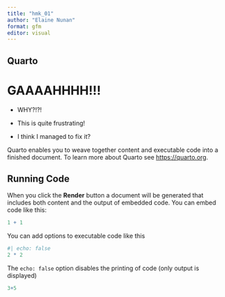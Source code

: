 ```yaml
---
title: "hmk_01"
author: "Elaine Nunan"
format: gfm
editor: visual
---
```


## Quarto

# GAAAAHHHH!!!

-   WHY?!?!

-   This is quite frustrating!

-   I think I managed to fix it?

Quarto enables you to weave together content and executable code into a finished document. To learn more about Quarto see <https://quarto.org>.

## Running Code

When you click the **Render** button a document will be generated that includes both content and the output of embedded code. You can embed code like this:

```r
1 + 1
```

You can add options to executable code like this

```r
#| echo: false
2 * 2
```

The `echo: false` option disables the printing of code (only output is displayed)

```r
3+5
```
